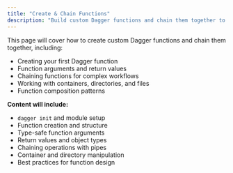 ```yaml
---
title: "Create & Chain Functions"
description: "Build custom Dagger functions and chain them together to create powerful workflows"
---
```


This page will cover how to create custom Dagger functions and chain them together, including:

- Creating your first Dagger function
- Function arguments and return values
- Chaining functions for complex workflows
- Working with containers, directories, and files
- Function composition patterns

**Content will include:**
- `dagger init` and module setup
- Function creation and structure
- Type-safe function arguments
- Return values and object types
- Chaining operations with pipes
- Container and directory manipulation
- Best practices for function design